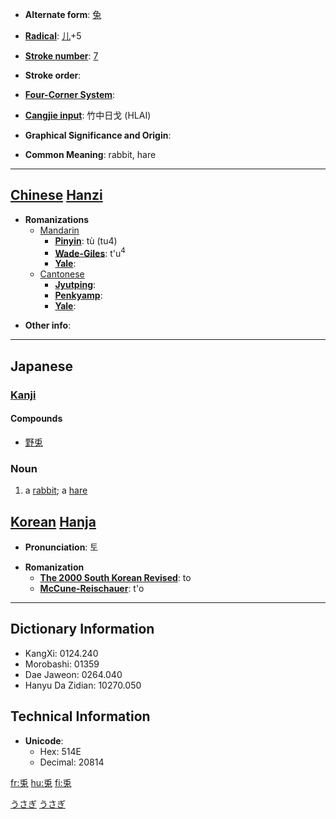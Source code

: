 * '''Alternate form''': [[兔]]

* '''[[Wiktionary:Chinese radical index| Radical]]''': [[Wiktionary:Chinese radical index 儿|儿]]+5

* '''[[Wiktionary:Chinese total strokes index|Stroke number]]''': [[Wiktionary:Chinese total strokes index 7|7]]

* '''Stroke order''': 

* '''[[Wiktionary:Chinese four corner index|Four-Corner System]]''': 

* '''[[Wiktionary:Chinese Cangjie index|Cangjie input]]''': 竹中日戈 (HLAI)

* '''Graphical Significance and Origin''': 

* '''Common Meaning''': rabbit, hare

----

== [[Chinese]] [[Hanzi]] ==

* '''Romanizations'''
** [[Mandarin]]
*** '''[[Pinyin]]''': tù (tu4)
*** '''[[Wade-Giles]]''': t'u<sup>4</sup>
*** '''[[Yale]]''': 
**[[Cantonese]]
***'''[[Jyutping]]''':
***'''[[Penkyamp]]''': 
***'''[[Yale]]''': 

* '''Other info''': 

----

==Japanese==
[[Category:1000_Japanese_basic_words|うさぎ]]
[[Category:Japanese language|うさぎ]]
===[[Kanji]]===
{{kanji|on readings=[[と]] (to)|kun readings=[[うさぎ]] (usagi)}}

====Compounds====
*[[野兎]]

=== Noun ===
{{janoun|うさぎ|usagi}}
#a [[rabbit]]; a [[hare]]

== [[Korean]] [[Hanja]] ==

* '''Pronunciation''': 토

* '''Romanization'''
** '''[[The 2000 South Korean Revised Romanization|The 2000 South Korean Revised]]''': to
** '''[[McCune-Reischauer]]''': t'o

----

== Dictionary Information ==

* KangXi: 0124.240
* Morobashi: 01359
* Dae Jaweon: 0264.040
* Hanyu Da Zidian: 10270.050

== Technical Information ==

* '''Unicode''':
** Hex: 514E
** Decimal: 20814

[[fr:兎]]
[[hu:兎]]
[[fi:兎]]